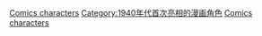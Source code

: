 {{cat topic in year| topic=首次亮相的漫畫角色| year=1947}}

[[Category:1947年漫畫|Comics characters]]
[[Category:1940年代首次亮相的漫画角色|Category:1940年代首次亮相的漫画角色]]
[[Category:1947年面世的虛構角色|Comics characters]]